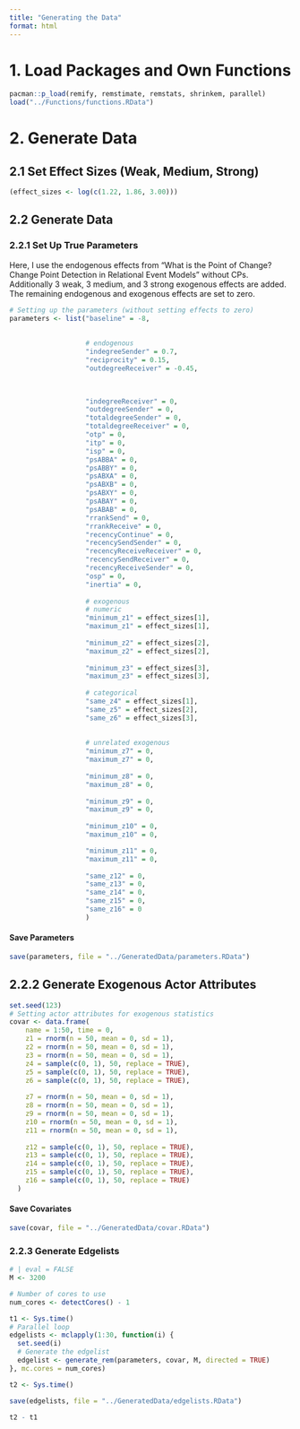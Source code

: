 ```yaml
---
title: "Generating the Data"
format: html
---
```


# 1. Load Packages and Own Functions
```r
pacman::p_load(remify, remstimate, remstats, shrinkem, parallel)
load("../Functions/functions.RData")
```

# 2. Generate Data

## 2.1 Set Effect Sizes (Weak, Medium, Strong)

```r
(effect_sizes <- log(c(1.22, 1.86, 3.00)))
```

## 2.2 Generate Data

### 2.2.1 Set Up True Parameters

Here, I use the endogenous effects from "What is the Point of Change? Change Point Detection in Relational Event Models" without CPs. Additionally 3 weak, 3 medium, and 3 strong exogenous effects are added. The remaining endogenous and exogenous effects are set to zero.

```r
# Setting up the parameters (without setting effects to zero)
parameters <- list("baseline" = -8,
                   
                   
                   # endogenous
                   "indegreeSender" = 0.7,
                   "reciprocity" = 0.15,
                   "outdegreeReceiver" = -0.45,
                   

                   
                   "indegreeReceiver" = 0,
                   "outdegreeSender" = 0,
                   "totaldegreeSender" = 0,
                   "totaldegreeReceiver" = 0,
                   "otp" = 0,
                   "itp" = 0,
                   "isp" = 0,
                   "psABBA" = 0,
                   "psABBY" = 0,
                   "psABXA" = 0,
                   "psABXB" = 0,
                   "psABXY" = 0,
                   "psABAY" = 0,
                   "psABAB" = 0,
                   "rrankSend" = 0,
                   "rrankReceive" = 0,
                   "recencyContinue" = 0,
                   "recencySendSender" = 0,
                   "recencyReceiveReceiver" = 0,
                   "recencySendReceiver" = 0,
                   "recencyReceiveSender" = 0,
                   "osp" = 0,
                   "inertia" = 0,
                   
                   # exogenous
                   # numeric
                   "minimum_z1" = effect_sizes[1],
                   "maximum_z1" = effect_sizes[1],
                   
                   "minimum_z2" = effect_sizes[2],
                   "maximum_z2" = effect_sizes[2],
                   
                   "minimum_z3" = effect_sizes[3],
                   "maximum_z3" = effect_sizes[3],
                   
                   # categorical
                   "same_z4" = effect_sizes[1],
                   "same_z5" = effect_sizes[2],
                   "same_z6" = effect_sizes[3],
                   
                   
                   # unrelated exogenous
                   "minimum_z7" = 0,
                   "maximum_z7" = 0,
                   
                   "minimum_z8" = 0,
                   "maximum_z8" = 0,
                   
                   "minimum_z9" = 0,
                   "maximum_z9" = 0,
                   
                   "minimum_z10" = 0,
                   "maximum_z10" = 0,

                   "minimum_z11" = 0,
                   "maximum_z11" = 0,
                   
                   "same_z12" = 0,
                   "same_z13" = 0,
                   "same_z14" = 0,
                   "same_z15" = 0,
                   "same_z16" = 0
                   )
```

#### Save Parameters
```r
save(parameters, file = "../GeneratedData/parameters.RData")
```

## 2.2.2 Generate Exogenous Actor Attributes

```r
set.seed(123)
# Setting actor attributes for exogenous statistics
covar <- data.frame(
    name = 1:50, time = 0,
    z1 = rnorm(n = 50, mean = 0, sd = 1),
    z2 = rnorm(n = 50, mean = 0, sd = 1),
    z3 = rnorm(n = 50, mean = 0, sd = 1),
    z4 = sample(c(0, 1), 50, replace = TRUE),
    z5 = sample(c(0, 1), 50, replace = TRUE),
    z6 = sample(c(0, 1), 50, replace = TRUE),
    
    z7 = rnorm(n = 50, mean = 0, sd = 1),
    z8 = rnorm(n = 50, mean = 0, sd = 1),
    z9 = rnorm(n = 50, mean = 0, sd = 1),
    z10 = rnorm(n = 50, mean = 0, sd = 1),
    z11 = rnorm(n = 50, mean = 0, sd = 1),
    
    z12 = sample(c(0, 1), 50, replace = TRUE),
    z13 = sample(c(0, 1), 50, replace = TRUE),
    z14 = sample(c(0, 1), 50, replace = TRUE),
    z15 = sample(c(0, 1), 50, replace = TRUE),
    z16 = sample(c(0, 1), 50, replace = TRUE)
  )
```

#### Save Covariates

```r
save(covar, file = "../GeneratedData/covar.RData")
```


### 2.2.3 Generate Edgelists

```r
# | eval = FALSE
M <- 3200

# Number of cores to use
num_cores <- detectCores() - 1

t1 <- Sys.time()
# Parallel loop
edgelists <- mclapply(1:30, function(i) {
  set.seed(i)
  # Generate the edgelist
  edgelist <- generate_rem(parameters, covar, M, directed = TRUE)
}, mc.cores = num_cores)

t2 <- Sys.time()

save(edgelists, file = "../GeneratedData/edgelists.RData")

t2 - t1

```

